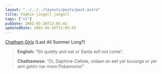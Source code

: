 ```yaml
---
layout: "../../../layouts/posts/post.astro"
title: Faakin jingall jangall
tags: ["v1"]
pubDate: 2002-05-26T13:05:43
updatedDate: 2002-05-26T13:05:43
---
```


[Chatham Girls][1] (Last All Summer Long?)

> **English:** &#8220;Sit quietly and eat or Santa will not come&#8221;.

> **Chathamese:** &#8220;Oi, Daphine-Celiste, sidaan an eet yer buuurga or yer aint gettin nar more Pokamoms!&#8221;

[1]: http://www.geocities.com/chatham_girls/home.htm "The Official Chatham Girl website (check for Google's cached version if it's down"
